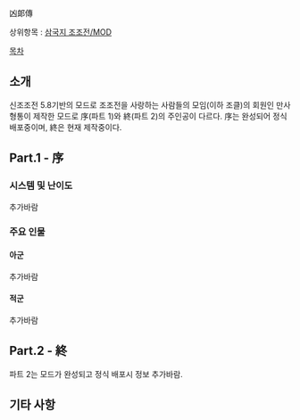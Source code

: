 凶郞傳

상위항목 : [[삼국지 조조전/MOD]]

[[목차]]

== 소개 ==
신조조전 5.8기반의 모드로 조조전을 사랑하는 사람들의 모임(이하 조클)의 회원인 만사형통이 제작한 모드로 序(파트 1)와 終(파트 2)의 주인공이 다르다. 序는 완성되어 정식 배포중이며, 終은 현재 제작중이다.

== Part.1 - 序 ==

=== 시스템 및 난이도 ===
추가바람

=== 주요 인물 ===

==== 아군 ====
추가바람

==== 적군 ====
추가바람

== Part.2 - 終 ==
파트 2는 모드가 완성되고 정식 배포시 정보 추가바람.

== 기타 사항 ==

